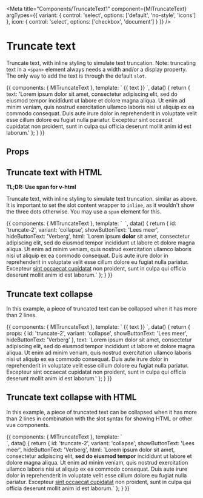 
<Meta
    title="Components/TruncateText1"
    component={MlTruncateText}
    argTypes={{
        variant: {
            control: 'select',
            options: ['default', 'no-style', 'icons']
        },
        icon: {
            control: 'select',
            options: ['checkbox', 'document']
        }
    }}
/>

# Truncate text

Truncate text, with inline styling to simulate text truncation. Note: truncating text in a `<span>` element always needs a width and/or a display property. The only way to add the text is through the default `slot`.

<Canvas>
    <Story name="Default">
        {{
            components: { MlTruncateText },
            template: `
                <ml-truncate-text :id="truncate-1" style="display:inline-block;max-width:160px;">
                    {{ text }}
                </ml-truncate-text>
            `,
            data() {
                return {
                    text: 'Lorem ipsum dolor sit amet, consectetur adipiscing elit, sed do eiusmod tempor incididunt ut labore et dolore magna aliqua. Ut enim ad minim veniam, quis nostrud exercitation ullamco laboris nisi ut aliquip ex ea commodo consequat. Duis aute irure dolor in reprehenderit in voluptate velit esse cillum dolore eu fugiat nulla pariatur. Excepteur sint occaecat cupidatat non proident, sunt in culpa qui officia deserunt mollit anim id est laborum.'
                };
            }
        }}
    </Story>
</Canvas>

## Props

<ArgsTable of={MlTruncateText}></ArgsTable>

## Truncate text with HTML

<b>TL;DR: Use span for v-html</b>

Truncate text, with inline styling to simulate text truncation. similar as above. It is important to set the slot content wrapper to `inline`, as it wouldn't show the three dots otherwise. You may use a `span` element for this.

<Canvas>
    <Story name="HTML">
        {{
            components: { MlTruncateText },
            template: `
                <ml-truncate-text :id="id" :show-button-text="showButtonText" :hide-button-text="hideButtonText" style="display:inline-block;max-width:150px;">
                    <span v-html="html" />
                </ml-truncate-text>
            `,
            data() {
                return {
                    id: 'truncate-2',
                    variant: 'collapse',
                    showButtonText: 'Lees meer',
                    hideButtonText: 'Verberg',
                    html: `Lorem ipsum <b>dolor</b> sit amet, consectetur adipiscing elit, sed do eiusmod tempor incididunt ut labore et dolore magna aliqua.
                    Ut enim ad minim veniam, quis nostrud exercitation ullamco laboris nisi ut aliquip ex ea commodo consequat.
                    Duis aute irure dolor in reprehenderit in voluptate velit esse cillum dolore eu fugiat nulla pariatur.
                    Excepteur <a href="#">sint occaecat cupidatat</a> non proident, sunt in culpa qui officia deserunt mollit anim id est laborum.`
                };
            }
        }}
    </Story>
</Canvas>

## Truncate text collapse

In this example, a piece of truncated text can be collapsed when it has more than 2 lines.

<Canvas>
    <Story name="Collapse">
        {{
            components: { MlTruncateText },
            template: `
                <ml-truncate-text v-bind="props">
                    {{ text }}
                </ml-truncate-text>
            `,
            data() {
                return {
                    props: {
                        id: 'truncate-2',
                        variant: 'collapse',
                        showButtonText: 'Lees meer',
                        hideButtonText: 'Verberg'
                    },
                    text: 'Lorem ipsum dolor sit amet, consectetur adipiscing elit, sed do eiusmod tempor incididunt ut labore et dolore magna aliqua. Ut enim ad minim veniam, quis nostrud exercitation ullamco laboris nisi ut aliquip ex ea commodo consequat. Duis aute irure dolor in reprehenderit in voluptate velit esse cillum dolore eu fugiat nulla pariatur. Excepteur sint occaecat cupidatat non proident, sunt in culpa qui officia deserunt mollit anim id est laborum.'
                };
            }
        }}
    </Story>
</Canvas>

## Truncate text collapse with HTML

In this example, a piece of truncated text can be collapsed when it has more than 2 lines in combination with the slot syntax for showing HTML or other vue components.

<Canvas>
    <Story name="CollapseHTML">
        {{
            components: { MlTruncateText },
            template: `
                <ml-truncate-text
                    :id="id"
                    :variant="variant"
                    :show-button-text="showButtonText"
                    :hide-button-text="hideButtonText"
                >
                    <div v-html="html" />
                </ml-truncate-text>
            `,
            data() {
                return {
                    id: 'truncate-2',
                    variant: 'collapse',
                    showButtonText: 'Lees meer',
                    hideButtonText: 'Verberg',
                    html: `Lorem ipsum dolor sit amet, consectetur adipiscing elit, <b>sed do eiusmod tempor</b> incididunt ut labore et dolore magna aliqua.
                            Ut enim ad minim veniam, quis nostrud exercitation ullamco laboris nisi ut aliquip ex ea commodo consequat.
                            Duis aute irure dolor in reprehenderit in voluptate velit esse cillum dolore eu fugiat nulla pariatur.
                            Excepteur <a href="#">sint occaecat cupidatat</a> non proident, sunt in culpa qui officia deserunt mollit anim id est laborum.`
                };
            }
        }}
    </Story>
</Canvas>
